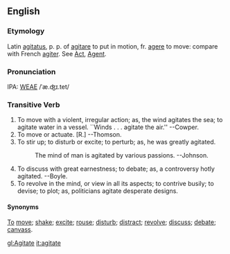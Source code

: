 ==English==
===Etymology===
Latin [[agitatus]], p. p. of [[agitare]] to put in motion, fr. [[agere]] to move: compare with French [[agiter]].  See [[Act]], [[Agent]].

===Pronunciation===
IPA: [[WEAE]] /ˈæ.ʤɪ.tet/

===Transitive Verb===
# To move with a violent, irregular action; as, the wind  agitates the sea; to agitate water in a vessel. ``Winds . . . agitate the air.'' --Cowper.
# To move or actuate. [R.] --Thomson.
# To stir up; to disturb or excite; to perturb; as, he was greatly agitated.
#:    The mind of man is agitated by various passions. --Johnson.
# To discuss with great earnestness; to debate; as, a controversy hotly agitated. --Boyle.
# To revolve in the mind, or view in all its aspects; to contrive busily; to devise; to plot; as, politicians agitate desperate designs.

====Synonyms====
[[To]] [[move]]; [[shake]]; [[excite]]; [[rouse]]; [[disturb]]; [[distract]]; [[revolve]]; [[discuss]]; [[debate]]; [[canvass]].

[[gl:Agitate]]
[[it:agitate]]